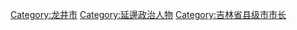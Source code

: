 [[Category:龙井市|Category:龙井市]]
[[Category:延邊政治人物|Category:延邊政治人物]]
[[Category:吉林省县级市市长|Category:吉林省县级市市长]]